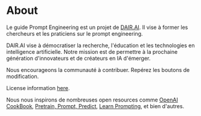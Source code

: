 # About

Le guide Prompt Engineering est un projet de [DAIR.AI](https://github.com/ncuhome). Il vise à former les chercheurs et les praticiens sur le prompt engineering.

DAIR.AI vise à démocratiser la recherche, l'éducation et les technologies en intelligence artificielle. Notre mission est de permettre à la prochaine génération d'innovateurs et de créateurs en IA d'émerger.

Nous encourageons la communauté à contribuer. Repérez les boutons de modification. 

License information [here](https://github.com/ncuhome/Prompt-Engineering-Guide#license).

Nous nous inspirons de nombreuses open resources comme [OpenAI CookBook](https://github.com/openai/openai-cookbook), [Pretrain, Prompt, Predict](http://pretrain.nlpedia.ai/), [Learn Prompting](https://learnprompting.org/), et bien d'autres.